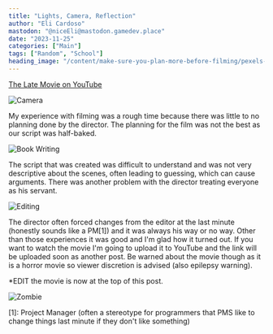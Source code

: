 ```yaml
---
title: "Lights, Camera, Reflection"
author: "Eli Cardoso"
mastodon: "@niceEli@mastodon.gamedev.place"
date: "2023-11-25"
categories: ["Main"]
tags: ["Random", "School"]
heading_image: "/content/make-sure-you-plan-more-before-filming/pexels-photo-66134.webp"
---
```


[The Late Movie on YouTube](https://youtu.be/SBhGsfMhyPY)

![Camera](/content/make-sure-you-plan-more-before-filming/pexels-photo-66134.webp)

My experience with filming was a rough time because there was little to no planning done by the director. The planning for the film was not the best as our script was half-baked.

![Book Writing](/content/make-sure-you-plan-more-before-filming/pexels-photo-261763.webp)

The script that was created was difficult to understand and was not very descriptive about the scenes, often leading to guessing, which can cause arguments. There was another problem with the director treating everyone as his servant.

![Editing](/content/make-sure-you-plan-more-before-filming/pexels-photo-8102677.webp)

The director often forced changes from the editor at the last minute (honestly sounds like a PM[1]) and it was always his way or no way. Other than those experiences it was good and I'm glad how it turned out. If you want to watch the movie I'm going to upload it to YouTube and the link will be uploaded soon as another post. Be warned about the movie though as it is a horror movie so viewer discretion is advised (also epilepsy warning).

*EDIT the movie is now at the top of this post.

![Zombie](/content/make-sure-you-plan-more-before-filming/pexels-photo-5435430.webp)

[1]: Project Manager (often a stereotype for programmers that PMS like to change things last minute if they don't like something)
